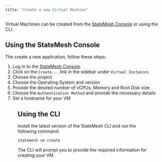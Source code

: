 ```yaml
---
title: "Create a new Virtual Machine"
---
```


Virtual Machines can be created from the [StateMesh Console](https://console.cloud.statemesh.net) or using the CLI.

## Using the StateMesh Console
The create a new application, follow these steps:

1. Log in to the [StateMesh Console](https://console.cloud.statemesh.net).
2. Click on the `Create...` link in the sidebar under `Virtual Instances`
3. Choose the project
4. Choose the Operating System and version
5. Provide the desired number of vCPUs, Memory and Root Disk size
6. Choose the `Authentication Method` and provide the necessary details
7. Set a hostname for your VM

<Figure
    src="/img/snippets/vm-create.png"
    alt="VM Details"
/>

## Using the CLI
Install the latest version of the StateMesh CLI and run the following command:

```bash
statemesh vm create
```
The CLI will prompt you to provide the required information for creating your VM.
